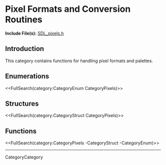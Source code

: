 <!-- #master-page:CategoryTemplate -->
<!-- #master-date:Unknown-Date -->
<!-- format wiki -->
<!-- language en -->

= Pixel Formats and Conversion Routines =
'''Include File(s):''' [http://hg.libsdl.org/SDL/file/default/include/SDL_pixels.h SDL_pixels.h]


== Introduction ==

This category contains functions for handling pixel formats and palettes.

== Enumerations ==
<<FullSearch(category:CategoryEnum CategoryPixels)>>

== Structures ==
<<FullSearch(category:CategoryStruct CategoryPixels)>>

== Functions ==

<<FullSearch(category:CategoryPixels -CategoryStruct -CategoryEnum)>>

----
CategoryCategory
